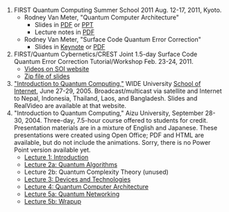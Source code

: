 1.  FIRST Quantum Computing Summer School 2011
    Aug. 12-17, 2011, Kyoto.
    - Rodney Van Meter, "Quantum Computer Architecture"
      - Slides in [PDF](talks/van-meter-kyoto-qc-architecture-20110817v3.pdf) or [PPT](talks/van-meter-kyoto-qc-architecture-20110817v3.pptx)
      - Lecture notes in [PDF](publications/van-meter-quantum-architecture-handout.pdf)
    - Rodney Van Meter, "Surface Code Quantum Error Correction"
      - Slides in [Keynote](talks/van-meter-kyoto-surface-code-110816.key) or [PDF](talks/van-meter-kyoto-surface-code-110816.pdf)
2.  FIRST/Quantum Cybernetics/CREST Joint 1.5-day Surface Code Quantum Error Correction Tutorial/Workshop
    Feb. 23-24, 2011.
    - [Videos on SOI website](http://www.soi.wide.ad.jp/class/20110030/)
    - [Zip file of slides](publications/osaka-surface-code-tutorial-slides-1102.zip)
3.  ["Introduction to Quantum Computing,"](http://www.soi.wide.ad.jp/class/20050012/) WIDE University [School of Internet](http://www.soi.wide.ad.jp/), June 27-29, 2005. Broadcast/multicast via satellite and Internet to Nepal, Indonesia, Thailand, Laos, and Bangladesh. Slides and RealVideo are available at that website.
4.  "Introduction to Quantum Computing," Aizu University, September 28-30, 2004.
    Three-day, 7.5-hour course offered to students for credit. Presentation materials are in a mixture of English and Japanese. These presentations were created using Open Office; PDF and HTML are available, but do not include the animations. Sorry, there is no Power Point version available yet.
    - [Lecture 1: Introduction](publications/aizu/lec1-html/lec1-qc-intro.html)
    - [Lecture 2a: Quantum Algorithms](publications/aizu/lec2-html/lec2-qc-algos.html)
    - Lecture 2b: Quantum Complexity Theory (unused)
    - [Lecture 3: Devices and Technologies](publications/aizu/lec3-html/lec3-qc-devices.html)
    - [Lecture 4: Quantum Computer Architecture](publications/aizu/lec4-html/lec4-qc-arch.html)
    - [Lecture 5a: Quantum Networking](publications/aizu/lec5a-html/lec5-qc-net.html)
    - [Lecture 5b: Wrapup](publications/aizu/lec5b-html/lec5-qc-wrapup.html)
